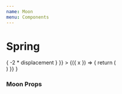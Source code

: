 ```yaml
---
name: Moon 
menu: Components
---
```



# Spring 

<Playground>
  {
    <Moon
      config={{
        x: {
          initial : { displacement: 200, velocity: 0 },
          equation: ({ displacement }) => -2 * displacement
        }
      }}
    >
      {({ x }) => {
        return (
        <div style={{
          display: 'flex', justifyContent: 'center', alignItems: 'center', border: 'solid 2px', width: '500px', height: '80px'
          }}
        >
          <div style={{position: 'relative', left: x + 'px', backgroundColor: 'lightBlue', width: '50px', height: '50px', borderRadius: '9999px'}}/>
        </div>
        )
      }}
    </Moon>
  }
</Playground>

### Moon Props
<Props of={Moon} />